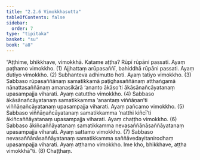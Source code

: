 ```yaml
---
title: "2.2.6 Vimokkhasutta"
tableOfContents: false
sidebar:
  order: 7
type: "tipitaka"
basket: "su"
book: "a8"
---
```



<DynamicBreadcrumb />

<Division number="66" book="a8" bookNo="17" page="126">

<Paragraph number="672" book="a8">
“Aṭṭhime, bhikkhave, vimokkhā. Katame aṭṭha? Rūpī rūpāni passati. Ayaṃ paṭhamo vimokkho. (1)
</Paragraph>

<Paragraph number="673" book="a8">
Ajjhattaṃ arūpasaññī, bahiddhā rūpāni passati. Ayaṃ dutiyo vimokkho. (2)
</Paragraph>

<Paragraph number="674" book="a8">
Subhanteva adhimutto hoti. Ayaṃ tatiyo vimokkho. (3)
</Paragraph>

<Paragraph number="675" book="a8">
Sabbaso rūpasaññānaṃ samatikkamā paṭighasaññānaṃ atthaṅgamā nānattasaññānaṃ amanasikārā ‘ananto ākāso’ti ākāsānañcāyatanaṃ upasampajja viharati. Ayaṃ catuttho vimokkho. (4)
</Paragraph>

<Paragraph number="676" book="a8">
Sabbaso ākāsānañcāyatanaṃ samatikkamma ‘anantaṃ viññāṇan’ti viññāṇañcāyatanaṃ upasampajja viharati. Ayaṃ pañcamo vimokkho. (5)
</Paragraph>

<Paragraph number="677" book="a8">
Sabbaso viññāṇañcāyatanaṃ samatikkamma ‘natthi kiñcī’ti ākiñcaññāyatanaṃ upasampajja viharati. Ayaṃ chaṭṭho vimokkho. (6)
</Paragraph>

<Paragraph number="678" book="a8">
Sabbaso ākiñcaññāyatanaṃ samatikkamma nevasaññānāsaññāyatanaṃ upasampajja viharati. Ayaṃ sattamo vimokkho. (7)
</Paragraph>

<Paragraph number="679" book="a8">
Sabbaso nevasaññānāsaññāyatanaṃ samatikkamma saññāvedayitanirodhaṃ upasampajja viharati. Ayaṃ aṭṭhamo vimokkho. Ime kho, bhikkhave, aṭṭha vimokkhā”ti. (8)

</Paragraph>
</Division>

<Paragraph number="680" type="center" book="a8">
Chaṭṭhaṃ.
</Paragraph>